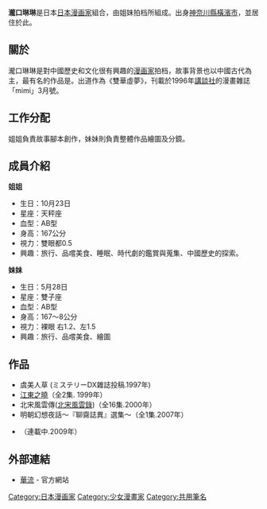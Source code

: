 {{japanese|japanese=滝口 琳々|kana=たきぐち りんりん|romaji=Takiguchi Rinrin}}
'''瀧口琳琳'''是日本[[日本|日本]][[漫画家|漫画家]]組合，由姐妹拍档所組成。出身[[神奈川縣|神奈川縣]][[橫濱市|橫濱市]]，並居住於此。

== 關於 ==
瀧口琳琳是對中國歷史和文化很有興趣的[[漫画家|漫画家]]拍档，故事背景也以中國古代為主，最有名的作品是{{tsl|ja|北宋風雲伝|北宋風雲傳}}。出道作為《雙華虛夢》，刊載於1996年[[講談社|講談社]]的漫畫雜誌「mimi」3月號。

== 工作分配 ==
姐姐負責故事腳本創作，妹妹則負責整體作品繪圖及分鏡。

== 成員介紹 ==
'''姐姐'''
*生日：10月23日
*星座：天秤座
*血型：AB型
*身高：167公分
*視力：雙眼都0.5
*興趣：旅行、品嚐美食、睡眠、時代劇的鑑賞與蒐集、中國歷史的探索。

'''妹妹'''
*生日：5月28日
*星座：雙子座
*血型：AB型
*身高：167～8公分
*視力：裸眼 右1.2、左1.5
*興趣：旅行、品嚐美食、繪圖
 
== 作品 ==
*虞美人草 (ミステリーDX雜誌投稿.1997年)
* [[江東之曉|江東之曉]]（全2集. 1999年）
* 北宋風雲傳([[北宋風雲錄|北宋風雲錄]])（全16集.2000年）
* 明朝幻想夜話～『聊齋誌異』選集～（全1集.2007年）
* {{tsl|ja|新☆再生縁||新☆再生緣～明王朝宮廷物語～}}（連載中.2009年）

== 外部連結 ==
* {{ja}} [http://ka-ryu.com/ 華流] {{Wayback|url=http://ka-ryu.com/ |date=20100826093653 }} - 官方網站

{{Manga-stub}}

{{DEFAULTSORT:Takiguchi Rinrin}}
[[Category:日本漫画家|Category:日本漫画家]]
[[Category:少女漫畫家|Category:少女漫畫家]]
[[Category:共用筆名|Category:共用筆名]]